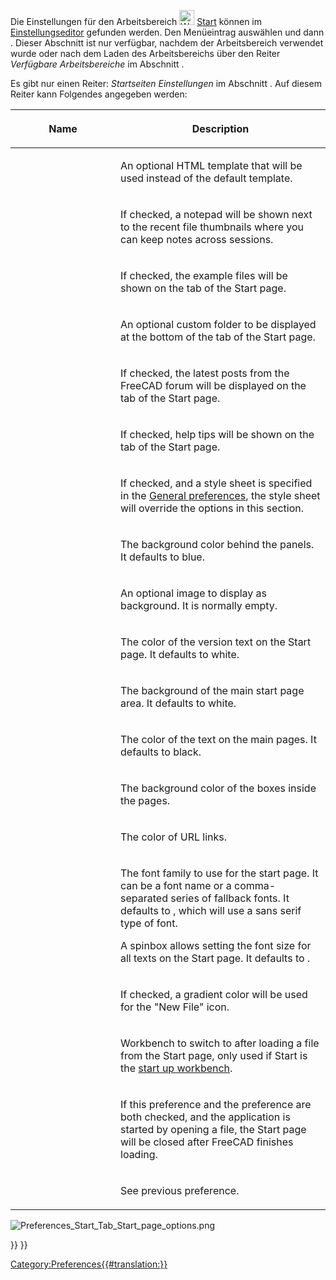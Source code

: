 <languages/>

{{VeryImportantMessage|The '''Start Workbench''' is no longer included after version 0.21.<br>
It has been replaced by the Start page that can be accessed via the [[Std_Help_Menu|Help menu]].}}

Die Einstellungen für den Arbeitsbereich [[Image:Workbench_Start.svg|24px|link=Start_Workbench/de]] [[Start_Workbench/de|Start]] können im [[Preferences Editor/de|Einstellungseditor]] gefunden werden. Den Menüeintrag {{MenuCommand|Bearbeiten → Einstellungen...}} auswählen und dann {{MenuCommand|Start}}. Dieser Abschnitt ist nur verfügbar, nachdem der Arbeitsbereich verwendet wurde oder nach dem Laden des Arbeitsbereichs über den Reiter ''Verfügbare Arbeitsbereiche'' im Abschnitt {{MenuCommand|Arbeitsbereiche}}.

Es gibt nur einen Reiter: ''Startseiten Einstellungen'' im Abschnitt {{MenuCommand|Start}}. Auf diesem Reiter kann Folgendes angegeben werden:

{| class="wikitable mw-collapsible mw-collapsed"
!style="width: 33%;"|Name
!style="width: 66%;"|Description
|-
| {{MenuCommand|Start page template}}
| An optional HTML template that will be used instead of the default template.
|-
| {{MenuCommand|Show notepad}}
| If checked, a notepad will be shown next to the recent file thumbnails where you can keep notes across sessions.
|-
| {{MenuCommand|Show examples folder contents}}
| If checked, the example files will be shown on the {{Emphasis|Documents}} tab of the Start page.
|-
| {{MenuCommand|Show additional folder}}
| An optional custom folder to be displayed at the bottom of the {{Emphasis|Documents}} tab of the Start page.
|-
| {{MenuCommand|Show forum}}
| If checked, the latest posts from the FreeCAD forum will be displayed on the {{Emphasis|Activity}} tab of the Start page.
|-
| {{MenuCommand|Show tips}}
| If checked, help tips will be shown on the {{Emphasis|Documents}} tab of the Start page.
|-
| {{MenuCommand|Use FreeCAD style sheet}}
| If checked, and a style sheet is specified in the [[Preferences_Editor#General_2|General preferences]], the style sheet will override the options in this section.
|-
| {{MenuCommand|Background color}}
| The background color behind the panels. It defaults to blue.
|-
| {{MenuCommand|Background image}}
| An optional image to display as background. It is normally empty.
|-
| {{MenuCommand|Background text color}}
| The color of the version text on the Start page. It defaults to white.
|-
| {{MenuCommand|Page background color}}
| The background of the main start page area. It defaults to white.
|-
| {{MenuCommand|Page text color}}
| The color of the text on the main pages. It defaults to black.
|-
| {{MenuCommand|Box background color}}
| The background color of the boxes inside the pages.
|-
| {{MenuCommand|Link color}}
| The color of URL links.
|-
| {{MenuCommand|Font family}}
| The font family to use for the start page. It can be a font name or a comma-separated series of fallback fonts. It defaults to {{Value|Arial,Helvetica,sans}}, which will use a sans serif type of font.

A spinbox allows setting the font size for all texts on the Start page. It defaults to {{Value|13px}}.
|-
| {{MenuCommand|Use gradient for New File icon}}
| If checked, a gradient color will be used for the "New File" icon.
|-
| {{MenuCommand|Switch workbench after loading}}
| Workbench to switch to after loading a file from the Start page, only used if Start is the [[Preferences_Editor#Available_Workbenches|start up workbench]].
|-
| {{MenuCommand|Close start page after loading}}
| If this preference and the {{MenuCommand|Close and switch on opening file}} preference are both checked, and the application is started by opening a file, the Start page will be closed after FreeCAD finishes loading.
|-
| {{MenuCommand|Close and switch on opening file}}
| See previous preference.
|}

[[File:Preferences_Start_Tab_Start_page_options.png]]
{{Caption|Der Reiter der Startseiten-Einstellungen}}


{{Start Tools navi{{#translation:}}}}
{{Userdocnavi{{#translation:}}}}
[[Category:Preferences{{#translation:}}]]
